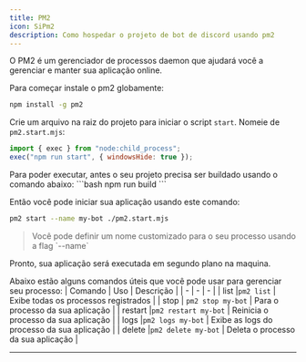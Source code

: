 ```yaml
---
title: PM2
icon: SiPm2
description: Como hospedar o projeto de bot de discord usando pm2
---
```


O PM2 é um gerenciador de processos daemon que ajudará você a gerenciar e manter sua aplicação online.

Para começar instale o pm2 globamente:
```bash
npm install -g pm2
```

Crie um arquivo na raiz do projeto para iniciar o script `start`. Nomeie de `pm2.start.mjs`:
```js title="pm2.start.mjs"
import { exec } from "node:child_process";
exec("npm run start", { windowsHide: true });
```
<Accordions>
    <Accordion title="Certifique-se de que o projeto está buildado">
    Para poder executar, antes o seu projeto precisa ser buildado usando o comando abaixo:
    ```bash
    npm run build
    ```
    </Accordion>
</Accordions>

Então você pode iniciar sua aplicação usando este comando:
```bash
pm2 start --name my-bot ./pm2.start.mjs
```
<Blockquote icon={icons.info} color="info">
    Você pode definir um nome customizado para o seu processo usando a flag `--name`
</Blockquote>

Pronto, sua aplicação será executada em segundo plano na maquina.

Abaixo estão alguns comandos úteis que você pode usar para gerenciar seu processo:
| Comando | Uso | Descrição |
| -       |  -   |    -      |
| list |`pm2 list` | Exibe todas os processos registrados |
| stop    | `pm2 stop my-bot` | Para o processo da sua aplicação |
| restart |`pm2 restart my-bot` | Reinicia o processo da sua aplicação |
| logs |`pm2 logs my-bot` | Exibe as logs do processo da sua aplicação |
| delete |`pm2 delete my-bot` | Deleta o processo da sua aplicação |

---
